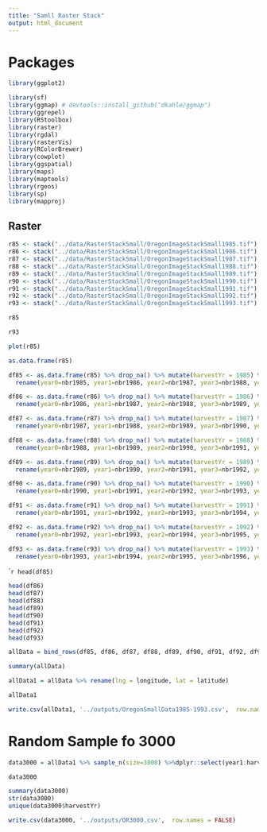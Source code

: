 ```yaml
---
title: "Samll Raster Stack"
output: html_document
---
```



# Packages
```r

library(ggplot2)

library(sf)
library(ggmap) # devtools::install_github("dkahle/ggmap")
library(ggrepel)
library(RStoolbox)
library(raster)
library(rgdal)
library(rasterVis)
library(RColorBrewer)
library(cowplot)
library(ggspatial)
library(maps)
library(maptools)
library(rgeos)
library(sp)
library(mapproj)
```

## Raster
```r
r85 <- stack("../data/RasterStackSmall/OregonImageStackSmall1985.tif")
r86 <- stack("../data/RasterStackSmall/OregonImageStackSmall1986.tif")
r87 <- stack("../data/RasterStackSmall/OregonImageStackSmall1987.tif")
r88 <- stack("../data/RasterStackSmall/OregonImageStackSmall1988.tif")
r89 <- stack("../data/RasterStackSmall/OregonImageStackSmall1989.tif")
r90 <- stack("../data/RasterStackSmall/OregonImageStackSmall1990.tif")
r91 <- stack("../data/RasterStackSmall/OregonImageStackSmall1991.tif")
r92 <- stack("../data/RasterStackSmall/OregonImageStackSmall1992.tif")
r93 <- stack("../data/RasterStackSmall/OregonImageStackSmall1993.tif")
```

```r
r85
```

```r
r93
```

```r
plot(r85)
```

```r
as.data.frame(r85)
```

```r
df85 <- as.data.frame(r85) %>% drop_na() %>% mutate(harvestYr = 1985) %>% 
  rename(year0=nbr1985, year1=nbr1986, year2=nbr1987, year3=nbr1988, year4=nbr1989, year5=nbr1990, year6=nbr1991)
```

```r
df86 <- as.data.frame(r86) %>% drop_na() %>% mutate(harvestYr = 1986) %>% 
  rename(year0=nbr1986, year1=nbr1987, year2=nbr1988, year3=nbr1989, year4=nbr1990, year5=nbr1991, year6=nbr1992)

df87 <- as.data.frame(r87) %>% drop_na() %>% mutate(harvestYr = 1987) %>% 
  rename(year0=nbr1987, year1=nbr1988, year2=nbr1989, year3=nbr1990, year4=nbr1991, year5=nbr1992, year6=nbr1993)

df88 <- as.data.frame(r88) %>% drop_na() %>% mutate(harvestYr = 1988) %>% 
  rename(year0=nbr1988, year1=nbr1989, year2=nbr1990, year3=nbr1991, year4=nbr1992, year5=nbr1993, year6=nbr1994)

df89 <- as.data.frame(r89) %>% drop_na() %>% mutate(harvestYr = 1989) %>% 
  rename(year0=nbr1989, year1=nbr1990, year2=nbr1991, year3=nbr1992, year4=nbr1993, year5=nbr1994, year6=nbr1995)

df90 <- as.data.frame(r90) %>% drop_na() %>% mutate(harvestYr = 1990) %>% 
  rename(year0=nbr1990, year1=nbr1991, year2=nbr1992, year3=nbr1993, year4=nbr1994, year5=nbr1995, year6=nbr1996)

df91 <- as.data.frame(r91) %>% drop_na() %>% mutate(harvestYr = 1991) %>% 
  rename(year0=nbr1991, year1=nbr1992, year2=nbr1993, year3=nbr1994, year4=nbr1995, year5=nbr1996, year6=nbr1997)

df92 <- as.data.frame(r92) %>% drop_na() %>% mutate(harvestYr = 1992) %>% 
  rename(year0=nbr1992, year1=nbr1993, year2=nbr1994, year3=nbr1995, year4=nbr1996, year5=nbr1997, year6=nbr1998)

df93 <- as.data.frame(r93) %>% drop_na() %>% mutate(harvestYr = 1993) %>% 
  rename(year0=nbr1993, year1=nbr1994, year2=nbr1995, year3=nbr1996, year4=nbr1997, year5=nbr1998, year6=nbr1999)
```


````r
head(df85)
```

```r
head(df86)
head(df87)
head(df88)
head(df89)
head(df90)
head(df91)
head(df92)
head(df93)
```

```r
allData = bind_rows(df85, df86, df87, df88, df89, df90, df91, df92, df93)
```

```r
summary(allData)
```

```r
allData1 = allData %>% rename(lng = longitude, lat = latitude)

allData1
```

```r
write.csv(allData1, '../outputs/OregonSmallData1985-1993.csv',  row.names = FALSE)
```

# Random Sample fo 3000

```r
data3000 = allData1 %>% sample_n(size=3000) %>%dplyr::select(year1:harvestYr)

data3000
```

```r

summary(data3000)
str(data3000)
unique(data3000$harvestYr)
```

```r
write.csv(data3000, '../outputs/OR3000.csv',  row.names = FALSE)
```